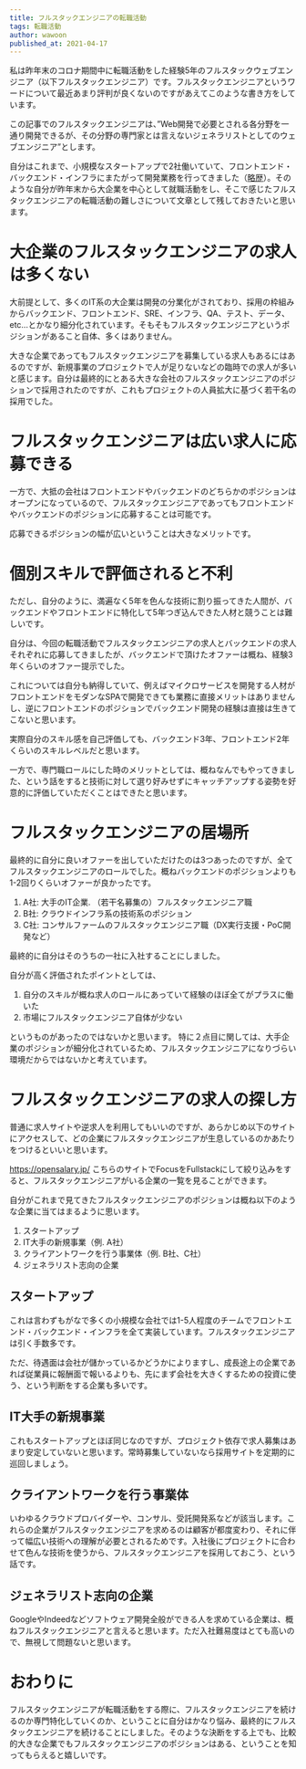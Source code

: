 ```yaml
---
title: フルスタックエンジニアの転職活動
tags: 転職活動 
author: wawoon
published_at: 2021-04-17
---
```


私は昨年末のコロナ期間中に転職活動をした経験5年のフルスタックウェブエンジニア（以下フルスタックエンジニア）です。フルスタックエンジニアというワードについて最近あまり評判が良くないのですがあえてこのような書き方をしています。

この記事でのフルスタックエンジニアは、”Web開発で必要とされる各分野を一通り開発できるが、その分野の専門家とは言えないジェネラリストとしてのウェブエンジニア”とします。

自分はこれまで、小規模なスタートアップで2社働いていて、フロントエンド・バックエンド・インフラにまたがって開発業務を行ってきました（[略歴](/posts/about)）。そのような自分が昨年末から大企業を中心として就職活動をし、そこで感じたフルスタックエンジニアの転職活動の難しさについて文章として残しておきたいと思います。

# 大企業のフルスタックエンジニアの求人は多くない

大前提として、多くのIT系の大企業は開発の分業化がされており、採用の枠組みからバックエンド、フロントエンド、SRE、インフラ、QA、テスト、データ、etc…とかなり細分化されています。そもそもフルスタックエンジニアというポジションがあること自体、多くはありません。

大きな企業であってもフルスタックエンジニアを募集している求人もあるにはあるのですが、新規事業のプロジェクトで人が足りないなどの臨時での求人が多いと感じます。自分は最終的にとある大きな会社のフルスタックエンジニアのポジションで採用されたのですが、これもプロジェクトの人員拡大に基づく若干名の採用でした。

# フルスタックエンジニアは広い求人に応募できる

一方で、大抵の会社はフロントエンドやバックエンドのどちらかのポジションはオープンになっているので、フルスタックエンジニアであってもフロントエンドやバックエンドのポジションに応募することは可能です。

応募できるポジションの幅が広いということは大きなメリットです。

# 個別スキルで評価されると不利

ただし、自分のように、満遍なく5年を色んな技術に割り振ってきた人間が、バックエンドやフロントエンドに特化して5年つぎ込んできた人材と競うことは難しいです。

自分は、今回の転職活動でフルスタックエンジニアの求人とバックエンドの求人それぞれに応募してきましたが、バックエンドで頂けたオファーは概ね、経験3年くらいのオファー提示でした。

これについては自分も納得していて、例えばマイクロサービスを開発する人材がフロントエンドをモダンなSPAで開発できても業務に直接メリットはありませんし、逆にフロントエンドのポジションでバックエンド開発の経験は直接は生きてこないと思います。

実際自分のスキル感を自己評価しても、バックエンド3年、フロントエンド2年くらいのスキルレベルだと思います。

一方で、専門職ロールにした時のメリットとしては、概ねなんでもやってきました、という話をすると技術に対して選り好みせずにキャッチアップする姿勢を好意的に評価していただくことはできたと思います。

# フルスタックエンジニアの居場所

最終的に自分に良いオファーを出していただけたのは3つあったのですが、全てフルスタックエンジニアのロールでした。概ねバックエンドのポジションよりも1-2回りくらいオファーが良かったです。

1. A社: 大手のIT企業. （若干名募集の）フルスタックエンジニア職
2. B社: クラウドインフラ系の技術系のポジション
3. C社: コンサルファームのフルスタックエンジニア職（DX実行支援・PoC開発など）

最終的に自分はそのうちの一社に入社することにしました。

自分が高く評価されたポイントとしては、

1. 自分のスキルが概ね求人のロールにあっていて経験のほぼ全てがプラスに働いた
2. 市場にフルスタックエンジニア自体が少ない

というものがあったのではないかと思います。
特に２点目に関しては、大手企業のポジションが細分化されているため、フルスタックエンジニアになりづらい環境だからではないかと考えています。

# フルスタックエンジニアの求人の探し方

普通に求人サイトや逆求人を利用してもいいのですが、あらかじめ以下のサイトにアクセスして、どの企業にフルスタックエンジニアが生息しているのかあたりをつけるといいと思います。

https://opensalary.jp/
こちらのサイトでFocusをFullstackにして絞り込みをすると、フルスタックエンジニアがいる企業の一覧を見ることができます。

自分がこれまで見てきたフルスタックエンジニアのポジションは概ね以下のような企業に当てはまるように思います。

1. スタートアップ
2. IT大手の新規事業（例. A社）
3. クライアントワークを行う事業体（例. B社、C社）
4. ジェネラリスト志向の企業

## スタートアップ

これは言わずもがなで多くの小規模な会社では1-5人程度のチームでフロントエンド・バックエンド・インフラを全て実装しています。フルスタックエンジニアは引く手数多です。

ただ、待遇面は会社が儲かっているかどうかによりますし、成長途上の企業であれば従業員に報酬面で報いるよりも、先にまず会社を大きくするための投資に使う、という判断をする企業も多いです。

## IT大手の新規事業

これもスタートアップとほぼ同じなのですが、プロジェクト依存で求人募集はあまり安定していないと思います。常時募集していないなら採用サイトを定期的に巡回しましょう。

## クライアントワークを行う事業体

いわゆるクラウドプロバイダーや、コンサル、受託開発系などが該当します。これらの企業がフルスタックエンジニアを求めるのは顧客が都度変わり、それに伴って幅広い技術への理解が必要とされるためです。入社後にプロジェクトに合わせて色んな技術を使うから、フルスタックエンジニアを採用しておこう、という話です。

## ジェネラリスト志向の企業

GoogleやIndeedなどソフトウェア開発全般ができる人を求めている企業は、概ねフルスタックエンジニアと言えると思います。ただ入社難易度はとても高いので、無視して問題ないと思います。

# おわりに

フルスタックエンジニアが転職活動をする際に、フルスタックエンジニアを続けるのか専門特化していくのか、ということに自分はかなり悩み、最終的にフルスタックエンジニアを続けることにしました。そのような決断をする上でも、比較的大きな企業でもフルスタックエンジニアのポジションはある、ということを知ってもらえると嬉しいです。